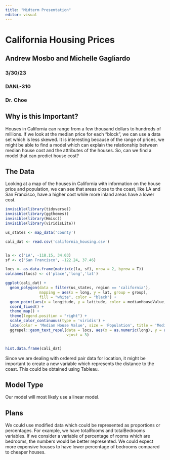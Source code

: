 ```yaml
---
title: "Midterm Presentation"
editor: visual
---
```


# California Housing Prices

## Andrew Mosbo and Michelle Gagliardo

### 3/30/23

### DANL-310

### Dr. Choe

## Why is this Important?

Houses in California can range from a few thousand dollars to hundreds of millions. If we look at the median price for each "block", we can use a data set which is less skewed. It is interesting because of the range of prices, we might be able to find a model which can explain the relationship between median house cost and the attributes of the houses. So, can we find a model that can predict house cost?

## The Data

Looking at a map of the houses in California with information on the house price and population, we can see that areas close to the coast, like LA and San Francisco, have a higher cost while more inland areas have a lower cost.

```r
invisible(library(tidyverse))
invisible(library(ggthemes))
invisible(library(Hmisc))
invisible(library(viridisLite))

us_states <- map_data('county')

cali_dat <- read.csv('california_housing.csv')


la <- c('LA', -118.15, 34.03)
sf <- c('San Francisco', -122.24, 37.46)

locs <- as.data.frame(matrix(c(la, sf), nrow = 2, byrow = T))
colnames(locs) <- c('place','long','lat')

ggplot(cali_dat) +
  geom_polygon(data = filter(us_states, region == 'california'),
               mapping = aes(x = long, y = lat, group = group),
               fill = "white", color = "black") +
  geom_point(aes(x = longitude, y = latitude, color = medianHouseValue, size = population), alpha = .5) +
  coord_fixed() +
  theme_map() +
  theme(legend.position = "right") +
  scale_color_continuous(type = 'viridis') +
  labs(color = 'Median House Value', size = 'Population', title = 'Median House Prices and Population in California') +
  ggrepel::geom_text_repel(data = locs, aes(x = as.numeric(long), y = as.numeric(lat), label = place), hjust = 3, 
                           vjust = 3)


hist.data.frame(cali_dat)
```

Since we are dealing with ordered pair data for location, it might be important to create a new variable which represents the distance to the coast. This could be obtained using Tableau.

## Model Type

Our model will most likely use a linear model.

## Plans

We could use modified data which could be represented as proportions or percentages. For example, we have totalRooms and totalBedrooms variables. If we consider a variable of percentage of rooms which are bedrooms, the numbers would be better represented. We could expect more expensive houses to have lower percentage of bedrooms compared to cheaper houses.
